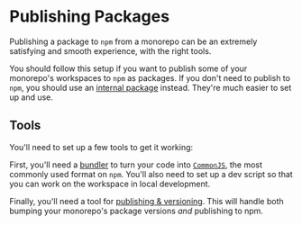
# Publishing Packages

Publishing a package to `npm` from a monorepo can be an extremely satisfying and smooth experience, with the right tools.

You should follow this setup if you want to publish some of your monorepo's workspaces to `npm` as packages. If you don't need to publish to `npm`, you should use an [internal package](/repo/docs/handbook/sharing-code/internal-packages) instead. They're much easier to set up and use.

## Tools

You'll need to set up a few tools to get it working:

First, you'll need a [bundler](/repo/docs/handbook/publishing-packages/bundling) to turn your code into [`CommonJS`](https://en.wikipedia.org/wiki/CommonJS), the most commonly used format on `npm`. You'll also need to set up a dev script so that you can work on the workspace in local development.

Finally, you'll need a tool for [publishing & versioning](/repo/docs/handbook/publishing-packages/versioning-and-publishing). This will handle both bumping your monorepo's package versions _and_ publishing to npm.
